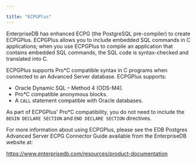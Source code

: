 ---

title: "ECPGPlus"
---

<div id="ecpgplus" class="registered_link"></div>

EnterpriseDB has enhanced ECPG (the PostgreSQL pre-compiler) to create ECPGPlus. ECPGPlus allows you to include embedded SQL commands in C applications; when you use ECPGPlus to compile an application that contains embedded SQL commands, the SQL code is syntax-checked and translated into C.

ECPGPlus supports Pro*C compatible syntax in C programs when connected to an Advanced Server database. ECPGPlus supports:

- Oracle Dynamic SQL – Method 4 (ODS-M4).
- Pro*C compatible anonymous blocks.
- A `CALL` statement compatible with Oracle databases.

As part of ECPGPlus' Pro*C compatibility, you do not need to include the `BEGIN DECLARE SECTION` and `END DECLARE SECTION` directives.

For more information about using ECPGPlus, please see the EDB Postgres Advanced Server ECPG Connector Guide available from the EnterpriseDB website at:

https://www.enterprisedb.com/resources/product-documentation